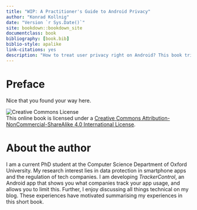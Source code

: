 ```yaml
--- 
title: "WIP: A Practitioner's Guide to Android Privacy"
author: "Konrad Kollnig"
date: "Version `r Sys.Date()`"
site: bookdown::bookdown_site
documentclass: book
bibliography: [book.bib]
biblio-style: apalike
link-citations: yes
description: "How to treat user privacy right on Android? This book tries to cover the most important technical and legal aspects every Android developer should know about."
---
```


# Preface {-}

Nice that you found your way here.

![Creative Commons License](images/by-nc-sa.png)  
This online book is licensed under a [Creative Commons Attribution-NonCommercial-ShareAlike 4.0 International License](http://creativecommons.org/licenses/by-nc-sa/4.0/).

# About the author

I am a current PhD student at the Computer Science Department of Oxford University. My research interest lies in data protection in smartphone apps and the regulation of tech companies. I am developing *TrackerControl*, an Android app that shows you what companies track your app usage, and allows you to limit this.
Further, I enjoy discussing all things technical on my blog. These experiences have motivated summarising my experiences in this short book.
